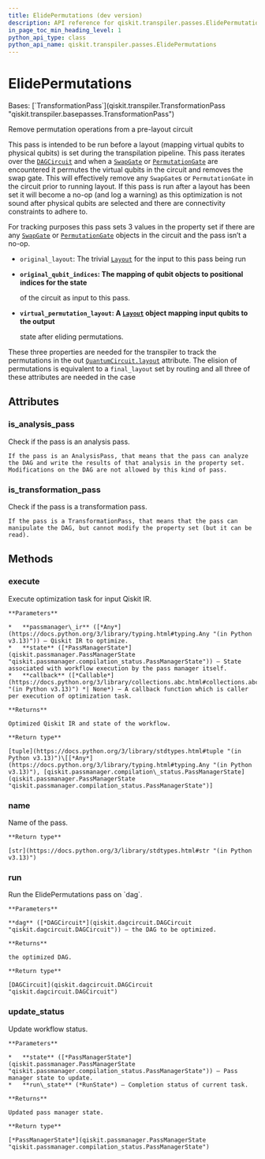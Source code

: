 ```yaml
---
title: ElidePermutations (dev version)
description: API reference for qiskit.transpiler.passes.ElidePermutations in the dev version of qiskit
in_page_toc_min_heading_level: 1
python_api_type: class
python_api_name: qiskit.transpiler.passes.ElidePermutations
---
```


# ElidePermutations

<Class id="qiskit.transpiler.passes.ElidePermutations" isDedicatedPage={true} github="https://github.com/Qiskit/qiskit/tree/main/qiskit/transpiler/passes/optimization/elide_permutations.py#L25-L91" signature="qiskit.transpiler.passes.ElidePermutations(*args, **kwargs)" modifiers="class">
  Bases: [`TransformationPass`](qiskit.transpiler.TransformationPass "qiskit.transpiler.basepasses.TransformationPass")

  Remove permutation operations from a pre-layout circuit

  This pass is intended to be run before a layout (mapping virtual qubits to physical qubits) is set during the transpilation pipeline. This pass iterates over the [`DAGCircuit`](qiskit.dagcircuit.DAGCircuit "qiskit.dagcircuit.DAGCircuit") and when a [`SwapGate`](qiskit.circuit.library.SwapGate "qiskit.circuit.library.SwapGate") or [`PermutationGate`](qiskit.circuit.library.PermutationGate "qiskit.circuit.library.PermutationGate") are encountered it permutes the virtual qubits in the circuit and removes the swap gate. This will effectively remove any `SwapGate`s or `PermutationGate` in the circuit prior to running layout. If this pass is run after a layout has been set it will become a no-op (and log a warning) as this optimization is not sound after physical qubits are selected and there are connectivity constraints to adhere to.

  For tracking purposes this pass sets 3 values in the property set if there are any [`SwapGate`](qiskit.circuit.library.SwapGate "qiskit.circuit.library.SwapGate") or [`PermutationGate`](qiskit.circuit.library.PermutationGate "qiskit.circuit.library.PermutationGate") objects in the circuit and the pass isn’t a no-op.

  *   `original_layout`: The trivial [`Layout`](qiskit.transpiler.Layout "qiskit.transpiler.Layout") for the input to this pass being run

  *   **`original_qubit_indices`: The mapping of qubit objects to positional indices for the state**

      of the circuit as input to this pass.

  *   **`virtual_permutation_layout`: A [`Layout`](qiskit.transpiler.Layout "qiskit.transpiler.Layout") object mapping input qubits to the output**

      state after eliding permutations.

  These three properties are needed for the transpiler to track the permutations in the out [`QuantumCircuit.layout`](qiskit.circuit.QuantumCircuit#layout "qiskit.circuit.QuantumCircuit.layout") attribute. The elision of permutations is equivalent to a `final_layout` set by routing and all three of these attributes are needed in the case

  ## Attributes

  ### is\_analysis\_pass

  <Attribute id="qiskit.transpiler.passes.ElidePermutations.is_analysis_pass">
    Check if the pass is an analysis pass.

    If the pass is an AnalysisPass, that means that the pass can analyze the DAG and write the results of that analysis in the property set. Modifications on the DAG are not allowed by this kind of pass.
  </Attribute>

  ### is\_transformation\_pass

  <Attribute id="qiskit.transpiler.passes.ElidePermutations.is_transformation_pass">
    Check if the pass is a transformation pass.

    If the pass is a TransformationPass, that means that the pass can manipulate the DAG, but cannot modify the property set (but it can be read).
  </Attribute>

  ## Methods

  ### execute

  <Function id="qiskit.transpiler.passes.ElidePermutations.execute" github="https://github.com/Qiskit/qiskit/tree/main/qiskit/transpiler/basepasses.py#L189-L211" signature="execute(passmanager_ir, state, callback=None)">
    Execute optimization task for input Qiskit IR.

    **Parameters**

    *   **passmanager\_ir** ([*Any*](https://docs.python.org/3/library/typing.html#typing.Any "(in Python v3.13)")) – Qiskit IR to optimize.
    *   **state** ([*PassManagerState*](qiskit.passmanager.PassManagerState "qiskit.passmanager.compilation_status.PassManagerState")) – State associated with workflow execution by the pass manager itself.
    *   **callback** ([*Callable*](https://docs.python.org/3/library/collections.abc.html#collections.abc.Callable "(in Python v3.13)") *| None*) – A callback function which is caller per execution of optimization task.

    **Returns**

    Optimized Qiskit IR and state of the workflow.

    **Return type**

    [tuple](https://docs.python.org/3/library/stdtypes.html#tuple "(in Python v3.13)")\[[*Any*](https://docs.python.org/3/library/typing.html#typing.Any "(in Python v3.13)"), [qiskit.passmanager.compilation\_status.PassManagerState](qiskit.passmanager.PassManagerState "qiskit.passmanager.compilation_status.PassManagerState")]
  </Function>

  ### name

  <Function id="qiskit.transpiler.passes.ElidePermutations.name" github="https://github.com/Qiskit/qiskit/tree/main/qiskit/passmanager/base_tasks.py#L68-L70" signature="name()">
    Name of the pass.

    **Return type**

    [str](https://docs.python.org/3/library/stdtypes.html#str "(in Python v3.13)")
  </Function>

  ### run

  <Function id="qiskit.transpiler.passes.ElidePermutations.run" github="https://github.com/Qiskit/qiskit/tree/main/qiskit/transpiler/passes/optimization/elide_permutations.py#L53-L91" signature="run(dag)">
    Run the ElidePermutations pass on `dag`.

    **Parameters**

    **dag** ([*DAGCircuit*](qiskit.dagcircuit.DAGCircuit "qiskit.dagcircuit.DAGCircuit")) – the DAG to be optimized.

    **Returns**

    the optimized DAG.

    **Return type**

    [DAGCircuit](qiskit.dagcircuit.DAGCircuit "qiskit.dagcircuit.DAGCircuit")
  </Function>

  ### update\_status

  <Function id="qiskit.transpiler.passes.ElidePermutations.update_status" github="https://github.com/Qiskit/qiskit/tree/main/qiskit/transpiler/basepasses.py#L213-L221" signature="update_status(state, run_state)">
    Update workflow status.

    **Parameters**

    *   **state** ([*PassManagerState*](qiskit.passmanager.PassManagerState "qiskit.passmanager.compilation_status.PassManagerState")) – Pass manager state to update.
    *   **run\_state** (*RunState*) – Completion status of current task.

    **Returns**

    Updated pass manager state.

    **Return type**

    [*PassManagerState*](qiskit.passmanager.PassManagerState "qiskit.passmanager.compilation_status.PassManagerState")
  </Function>
</Class>

